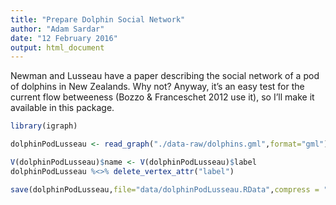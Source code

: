 ```yaml
---
title: "Prepare Dolphin Social Network"
author: "Adam Sardar"
date: "12 February 2016"
output: html_document
---
```


Newman and Lusseau have a paper describing the social network of a pod of dolphins in New Zealands. Why not? Anyway, it's an easy test for the current flow betweeness (Bozzo & Franceschet 2012 use it), so I'll make it available in this package.

```r

library(igraph)

dolphinPodLusseau <- read_graph("./data-raw/dolphins.gml",format="gml")

V(dolphinPodLusseau)$name <- V(dolphinPodLusseau)$label
dolphinPodLusseau %<>% delete_vertex_attr("label")

save(dolphinPodLusseau,file="data/dolphinPodLusseau.RData",compress = "xz")

```

